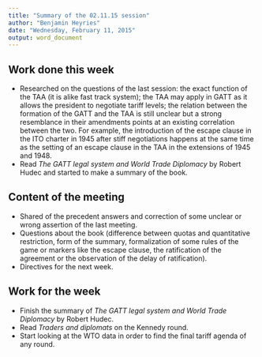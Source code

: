 ```yaml
---
title: "Summary of the 02.11.15 session"
author: "Benjamin Heyries"
date: "Wednesday, February 11, 2015"
output: word_document
---
```


## Work done this week
  * Researched on the questions of the last session: the exact function of the TAA (it is alike fast track system); the TAA may apply in GATT as it allows the president to negotiate tariff levels; the relation between the formation of the GATT and the TAA is still unclear but a strong resemblance in their amendments points at an existing correlation between the two. For example, the introduction of the escape clause in the ITO charter in 1945 after stiff negotiations happens at the same time as the setting of an escape clause in the TAA in the extensions of 1945 and 1948.
  * Read _The GATT legal system and World Trade Diplomacy_ by Robert Hudec and started to make a summary of the book. 

## Content of the meeting
  * Shared of the precedent answers and correction of some unclear or wrong assertion of the last meeting. 
  * Questions about the book (difference between quotas and quantitative restriction, form of the summary, formalization of some rules of the game or markers like the escape clause, the ratification of the agreement or the observation of the delay of ratification).
  * Directives for the next week.

## Work for the week
  * Finish the summary of _The GATT legal system and World Trade Diplomacy_ by Robert Hudec.
  * Read _Traders and diplomats_ on the Kennedy round.
  * Start looking at the WTO data in order to find the final tariff agenda of any round. 